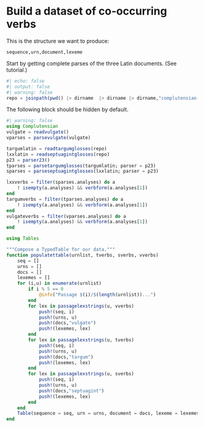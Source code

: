 # Build a dataset of co-occurring verbs

This is the structure we want to produce:

`sequence,urn,document,lexeme`

Start by getting complete parses of the three Latin documents. (See tutorial.)

```julia
#| echo: false
#| output: false
#| warning: false
repo = joinpath(pwd() |> dirname  |> dirname |> dirname,"complutensian-texts")
```

::: {.callout-note title="Fold this code block"}
The following block should be hidden by default.

:::
```julia
#| warning: false
using Complutensian
vulgate = readvulgate()
vparses = parsevulgate(vulgate)

targumlatin = readtargumglosses(repo)
lxxlatin = readseptuagintglosses(repo)
p23 = parser23()
tparses = parsetargumglosses(targumlatin; parser = p23)
sparses = parseseptuagintglosses(lxxlatin; parser = p23)

```


```julia
lxxverbs = filter(sparses.analyses) do a
	! isempty(a.analyses) && verbform(a.analyses[1])
end
targumverbs = filter(tparses.analyses) do a
	! isempty(a.analyses) && verbform(a.analyses[1])
end
vulgateverbs = filter(vparses.analyses) do a
	! isempty(a.analyses) && verbform(a.analyses[1])
end
```

```julia
using Tables

"""Compose a TypedTable for our data."""
function populatettable(urnlist, tverbs, sverbs, vverbs)	
	seq = []
	urns = []
	docs = []
	lexemes = []
	for (i,u) in enumerate(urnlist)
		if i % 5 == 0
			@info("Passage $(i)/$(length(urnlist))...")
		end
		for lex in passagelexstrings(u, vverbs)
			push!(seq, i)
			push!(urns, u)
			push!(docs,"vulgate")
			push!(lexemes, lex)
		end
		for lex in passagelexstrings(u, tverbs)
			push!(seq, i)
			push!(urns, u)
			push!(docs,"targum")
			push!(lexemes, lex)
		end
		for lex in passagelexstrings(u, sverbs)
			push!(seq, i)
			push!(urns, u)
			push!(docs,"septuagint")
			push!(lexemes, lex)
		end
	end
    Table(sequence = seq, urn = urns, document = docs, lexeme = lexemes)
end
```